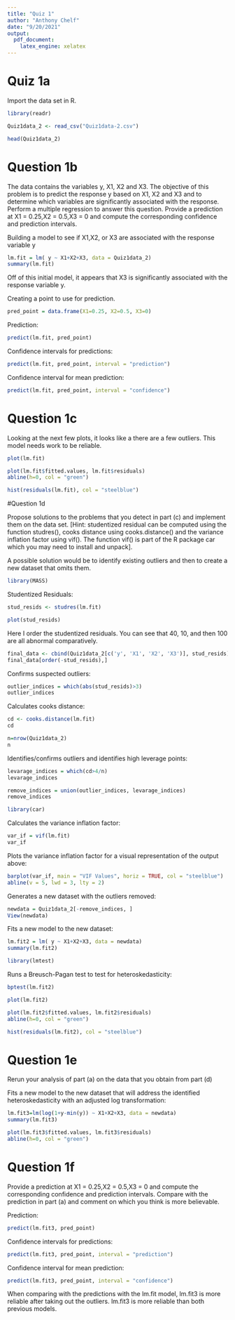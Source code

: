 ---
title: "Quiz 1"
author: "Anthony Chelf"
date: "9/20/2021"
output: 
  pdf_document:
    latex_engine: xelatex
---

# Quiz 1a

Import the data set in R.

```{r}
library(readr)
```

```{r}
Quiz1data_2 <- read_csv("Quiz1data-2.csv")
```
```{r}
head(Quiz1data_2)
```

# Question 1b

The data contains the variables y, X1, X2 and X3. The objective of this problem is to predict the
response y based on X1, X2 and X3 and to determine which variables are significantly associated
with the response. Perform a multiple regression to answer this question. Provide a prediction at
X1 = 0.25,X2 = 0.5,X3 = 0 and compute the corresponding confidence and prediction intervals.

Building a model to see if X1,X2, or X3 are associated with the response variable y

```{r}
lm.fit = lm( y ~ X1+X2+X3, data = Quiz1data_2)
summary(lm.fit)
```
Off of this initial model, it appears that X3 is significantly associated with the response variable y.

Creating a point to use for prediction.
```{r}
pred_point = data.frame(X1=0.25, X2=0.5, X3=0)
```

Prediction:
```{r}
predict(lm.fit, pred_point)
```

Confidence intervals for predictions:
```{r}
predict(lm.fit, pred_point, interval = "prediction")
```

Confidence interval for mean prediction:
```{r}
predict(lm.fit, pred_point, interval = "confidence")
```
# Question 1c

Looking at the next few plots, it looks like a there are a few outliers. This model needs work to be reliable.
```{r}
plot(lm.fit)
```
```{r}
plot(lm.fit$fitted.values, lm.fit$residuals)
abline(h=0, col = "green")
```

```{r}
hist(residuals(lm.fit), col = "steelblue")
```
#Question 1d

Propose solutions to the problems that you detect in part (c) and implement them on the data set.
[Hint: studentized residual can be computed using the function studres(), cooks distance using
cooks.distance() and the variance inflation factor using vif(). The function vif() is part of the R
package car which you may need to install and unpack].

A possible solution would be to identify existing outliers and then to create a new dataset that omits them.

```{r}
library(MASS)
```

Studentized Residuals:

```{r}
stud_resids <- studres(lm.fit)
```

```{r}
plot(stud_resids)
```
Here I order the studentized residuals. You can see that 40, 10, and then 100 are all abnormal comparatively.

```{r}
final_data <- cbind(Quiz1data_2[c('y', 'X1', 'X2', 'X3')], stud_resids)
final_data[order(-stud_resids),]
```

Confirms suspected outliers:

```{r}
outlier_indices = which(abs(stud_resids)>3)
outlier_indices
```
Calculates cooks distance:

```{r}
cd <- cooks.distance(lm.fit)
cd
```

```{r}
n=nrow(Quiz1data_2)
n
```
Identifies/confirms outliers and identifies high leverage points:

```{r}
levarage_indices = which(cd>4/n)
levarage_indices
```

```{r}
remove_indices = union(outlier_indices, levarage_indices)
remove_indices
```

```{r}
library(car)
```

Calculates the variance inflation factor:
```{r}
var_if = vif(lm.fit)
var_if
```
Plots the variance inflation factor for a visual representation of the output above:
```{r}
barplot(var_if, main = "VIF Values", horiz = TRUE, col = "steelblue")
abline(v = 5, lwd = 3, lty = 2)
```
Generates a new dataset with the outliers removed:
```{r}
newdata = Quiz1data_2[-remove_indices, ]
View(newdata)
```

Fits a new model to the new dataset:
```{r}
lm.fit2 = lm( y ~ X1+X2+X3, data = newdata)
summary(lm.fit2)
```

```{r}
library(lmtest)
```

Runs a Breusch-Pagan test to test for heteroskedasticity: 
```{r}
bptest(lm.fit2)
```
```{r}
plot(lm.fit2)
```

```{r}
plot(lm.fit2$fitted.values, lm.fit2$residuals)
abline(h=0, col = "green")
```
```{r}
hist(residuals(lm.fit2), col = "steelblue")
```
# Question 1e

Rerun your analysis of part (a) on the data that you obtain from part (d)

Fits a new model to the new dataset that will address the identified heteroskedasticity with an adjusted log transformation: 
```{r}
lm.fit3=lm(log(1+y-min(y)) ~ X1+X2+X3, data = newdata)
summary(lm.fit3)
```

```{r}
plot(lm.fit3$fitted.values, lm.fit3$residuals)
abline(h=0, col = "green")
```
# Question 1f

Provide a prediction at X1 = 0.25,X2 = 0.5,X3 = 0 and compute the corresponding confidence and
prediction intervals. Compare with the prediction in part (a) and comment on which you think is more
believable.

Prediction:
```{r}
predict(lm.fit3, pred_point)
```

Confidence intervals for predictions:
```{r}
predict(lm.fit3, pred_point, interval = "prediction")
```

Confidence interval for mean prediction:
```{r}
predict(lm.fit3, pred_point, interval = "confidence")
```

When comparing with the predictions with the lm.fit model, lm.fit3 is more reliable after taking out the outliers. lm.fit3 is more reliable than both previous models.

